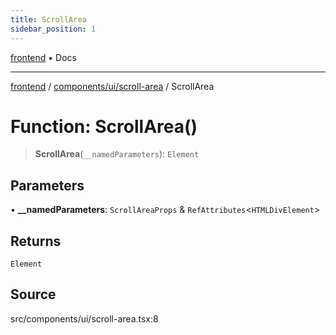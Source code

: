 ```yaml
---
title: ScrollArea
sidebar_position: 1
---
```


[frontend](../../../..) • Docs

***

[frontend](../../../..) / [components/ui/scroll-area](..) / ScrollArea

# Function: ScrollArea()

> **ScrollArea**(`__namedParameters`): `Element`

## Parameters

• **\_\_namedParameters**: `ScrollAreaProps` & `RefAttributes`\<`HTMLDivElement`\>

## Returns

`Element`

## Source

src/components/ui/scroll-area.tsx:8
